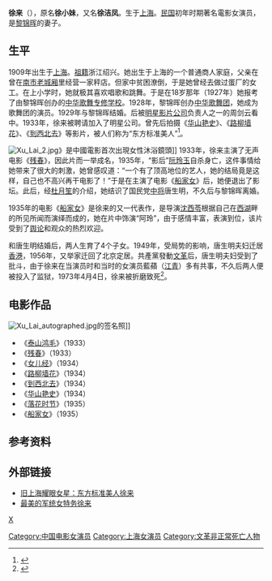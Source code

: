 {{Otheruses|subject=民國女演員|other=同名人物|徐来|徐来 (消歧义)}}
{{藝人
|姓名 = 徐来
|類型 = 女演員
|圖片 = Xu Lai 1.jpg
|圖片尺寸 = 
|圖片簡介 = 
|原名 = 徐小妹
|羅馬拼音 = Xu Lai
|籍貫 = 
|出生日期 = 1909年
|出生地點 = {{QIN}}[[上海|上海]]
|逝世日期 = 1973年4月4日
|逝世地點 = {{CHN}}[[北京|北京]]
|職業 = [[演員|演員]]
|教育程度 = 
|宗教信仰 =
|配偶 = {{marriage|[[黎锦晖|黎锦晖]]|1930|1935|end=divorced}}<br> {{marriage|[[唐生明|唐生明]]|1936|1973|end=survived}}
|代表作 = 《[[船家女|船家女]]》
|活躍年代 = 1933年—1935年
|IMDb = 
}}

'''徐来'''（{{bd|1909年||1973年|4月4日|catIdx=Xu,徐 }}），原名'''徐小妹'''，又名'''徐洁凤'''。生于[[上海|上海]]。[[中華民國|民国]]初年时期著名電影女演员，是[[黎锦晖|黎锦晖]]的妻子。

== 生平 ==
1909年出生于[[上海|上海]]。[[祖籍|祖籍]]浙江绍兴。她出生于上海的一个普通商人家庭，父亲在曾在[[南市_(上海)|南市]][[上海老城厢|老城厢]]里经营一家秤店。但家中贫困潦倒，于是她曾经去做过蛋厂的女工。在上小学时，她就极其喜欢唱歌和跳舞。于是在18岁那年（1927年）她报考了由黎锦晖创办的[[中华歌舞专修学校|中华歌舞专修学校]]。1928年，黎锦晖创办[[中华歌舞团|中华歌舞团]]，她成为歌舞团的演员。1929年与黎锦晖结婚。后被[[明星影片公司|明星影片公司]]负责人之一的周剑云看中。1933年，徐来被聘请加入了明星公司。曾先后拍摄《[[华山艳史|华山艳史]]》、《[[路柳墙花|路柳墙花]]》、《[[到西北去|到西北去]]》等影片，被人们称为“东方标准美人”<ref>{{cite news| title=“东方标准美人”徐来的生前和死后| url=http://cache.baiducontent.com/c?m=9f65cb4a8c8507ed4fece763105392230e54f7297a9780027fa3c2148e3319120531a3a66d6a4019898323391caf4b5feae7360435093db59cd5d91781fdc574699f2040711d874215d60eafbc1c639e34d507a9f916f0cb8125e2aac5d2af4322c144710997818a4d7411dd6f810347e1b1ee39025e60ad9c32728f5f&p=98769a4786cc42af52b7db23515695&newp=933f8916d9c111a05bed9e234e4185231610db2151dd&user=baidu&fm=sc&query=%CC%C6%C9%FA%C3%F7+%D0%EC%C0%B4&qid=&p1=1| publisher=邢台网| date=2012-08-05| accessdate=2014-03-31| archive-date=2014-12-24| archive-url=https://web.archive.org/web/20141224161857/http://cache.baiducontent.com/c?m=9f65cb4a8c8507ed4fece763105392230e54f7297a9780027fa3c2148e3319120531a3a66d6a4019898323391caf4b5feae7360435093db59cd5d91781fdc574699f2040711d874215d60eafbc1c639e34d507a9f916f0cb8125e2aac5d2af4322c144710997818a4d7411dd6f810347e1b1ee39025e60ad9c32728f5f&p=98769a4786cc42af52b7db23515695&newp=933f8916d9c111a05bed9e234e4185231610db2151dd&user=baidu&fm=sc&query=%CC%C6%C9%FA%C3%F7+%D0%EC%C0%B4&qid=&p1=1| dead-url=yes}}</ref>。

[[File:Xu_Lai_2.jpg|thumb]]》是中國電影首次出現女性沐浴鏡頭]]
1933年，徐来主演了无声电影《[[残春|残春]]》，因此片而一举成名，1935年，“影后”[[阮玲玉|阮玲玉]]自杀身亡，这件事情给她带来了很大的刺激，她曾感叹道：“一个有了顶高地位的艺人，她的结局竟是这样，自己也不高兴再干电影了！”于是在主演了电影《[[船家女|船家女]]》后，她便退出了影坛。此后，经[[杜月笙|杜月笙]]的介绍，她结识了国民党[[中将|中将]]唐生明，不久后与黎锦晖离婚。

1935年的电影《[[船家女|船家女]]》是徐来的又一代表作，是导演[[沈西苓|沈西苓]]根据自己在[[西湖|西湖]]畔的所见所闻而演绎而成的，她在片中饰演“阿玲”，由于感情丰富，表演到位，该片受到了[[舆论|舆论]]和观众的热烈欢迎。

和唐生明结婚后，两人生育了4个子女。1949年，受局势的影响，唐生明夫妇迁居[[香港|香港]]，1956年，又举家迁回了北京定居。共產黨發動[[文革|文革]]后，唐生明夫妇受到了批斗，由于徐来在当演员时和当时的女演员藍蘋（[[江青|江青]]）多有共事，不久后两人便被投入了监狱，1973年4月4日，徐来被折磨致死<ref>{{cite news| title=解放前美丽的军统女特务——徐来| url=http://tp.chinamil.com.cn/history/2012-09/04/content_5014657_6.htm| publisher=中国军事图片中心| date=2012-09-04}}{{dead link|date=2018年2月 |bot=InternetArchiveBot |fix-attempted=yes }}</ref>。

==电影作品==
[[File:Xu_Lai_autographed.jpg|thumb]]的签名照]]
*《[[泰山鸿毛|泰山鸿毛]]》（1933）
*《[[残春|残春]]》（1933）
*《[[女儿经|女儿经]]》（1934）
*《[[路柳墙花|路柳墙花]]》（1934）
*《[[到西北去|到西北去]]》（1934）  
*《[[华山艳史|华山艳史]]》（1934）
*《[[落花时节|落花时节]]》（1935）
*《[[船家女|船家女]]》（1935）

== 参考资料 ==
{{reflist}}

==外部链接==
*[http://news.ifeng.com/history/vp/detail_2012_07/05/15810685_0.shtml 旧上海耀眼女星：东方标准美人徐来] {{Wayback|url=http://news.ifeng.com/history/vp/detail_2012_07/05/15810685_0.shtml |date=20200326005239 }}
*[https://web.archive.org/web/20130513151109/http://www.qh.xinhuanet.com/2012-09/05/c_112965262_2.htm 最美的军统女特务徐来]

{{authority control}}
{{DEFAULTSORT:X}}
[[Category:中国电影女演员|Category:中国电影女演员]]
[[Category:上海女演员|Category:上海女演员]]
[[category:徐姓|X]]
[[Category:文革非正常死亡人物|Category:文革非正常死亡人物]]